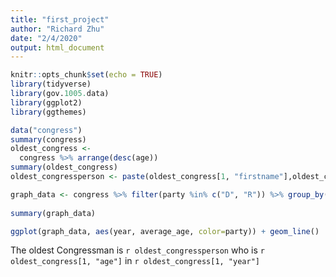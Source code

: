 ```yaml
---
title: "first_project"
author: "Richard Zhu"
date: "2/4/2020"
output: html_document
---
```


```r
knitr::opts_chunk$set(echo = TRUE)
library(tidyverse)
library(gov.1005.data)
library(ggplot2)
library(ggthemes)
```

```r
data("congress")
summary(congress)
oldest_congress <-
  congress %>% arrange(desc(age))
summary(oldest_congress)
oldest_congressperson <- paste(oldest_congress[1, "firstname"],oldest_congress[1, "lastname"])

graph_data <- congress %>% filter(party %in% c("D", "R")) %>% group_by(year, party) %>%   summarise(average_age = mean(age))
                                  
summary(graph_data)

ggplot(graph_data, aes(year, average_age, color=party)) + geom_line()
```
The oldest Congressman is `r oldest_congressperson` who is `r oldest_congress[1, "age"]` in `r oldest_congress[1, "year"]` 

